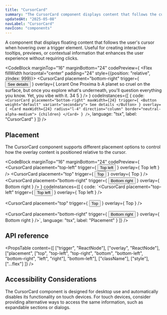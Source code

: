 ```yaml
---
title: "CursorCard"
summary: "The CursorCard component displays content that follows the cursor when hovering over a trigger element."
updatedAt: "2025-05-08"
navLabel: "CursorCard"
navIcon: "components"
---
```


A component that displays floating content that follows the user's cursor when hovering over a trigger element. Useful for creating interactive tooltips, previews, or contextual information that enhances the user experience without requiring clicks.

<CodeBlock
  marginTop="16"
  marginBottom="24"
  codePreview={
    <Flex fillWidth horizontal="center" padding="24" style={{position: "relative", zIndex: 999}}>
      <CursorCard
        placement="bottom-right"
        trigger={
          <Button weight="default" variant="secondary">
            See details
          </Button>
        }
        overlay={
          <Card maxWidth={24} radius="l-4" direction="column" border="neutral-alpha-medium">
            <Row fillWidth paddingX="20" paddingY="12" gap="8" vertical="center">
              <Avatar size="xs" src="/images/avatar.jpg"/>
              <Text variant="label-default-s">Lorant One</Text>
            </Row>
            <SmartImage
              border="neutral-alpha-weak"
              sizes="400px"
              fillWidth
              aspectRatio="4 / 3"
              radius="l"
              alt="Proxima b"
              src="/images/docs/once-ui/vibe-coding-light.jpg"
            />
            <Column fillWidth paddingX="20" paddingY="24" gap="8">
              <Text variant="body-default-xl">Proxima b</Text>
              <Text onBackground="neutral-weak" variant="body-default-s">
                A planet so cruel on the surface, but once you explore what's underneath, you'll question
                everything you know. Yet, you vibe with it.
              </Text>
            </Column>
            <Line background="neutral-alpha-medium" />
            <Row
              paddingX="20"
              paddingY="12"
              gap="8"
              vertical="center"
              textVariant="label-default-s"
              onBackground="neutral-medium"
            >
              <Icon name="like" size="s" onBackground="neutral-strong" />
              34
              <Icon
                name="chat"
                size="s"
                onBackground="neutral-strong"
                marginLeft="24"
              />
              5
            </Row>
          </Card>
        }
      />
    </Flex>
  }
  codeInstances={[
    {
      code:
`<CursorCard
    placement="bottom-right"
    maxWidth={24}
    trigger={
      <Button weight="default" variant="secondary">
        See details
      </Button>
    }
    overlay={
      <Card maxWidth={24} radius="l-4" direction="column" border="neutral-alpha-medium">
        {children}
      </Card>
    }
/>`,
      language: "tsx",
      label: "CursorCard"
    }
  ]}
/>

## Placement

The CursorCard component supports different placement options to control how the overlay content is positioned relative to the cursor.

<CodeBlock
  marginTop="16"
  marginBottom="24"
  codePreview={
    <Row fillWidth gap="16" wrap horizontal="center" textVariant="label-default-s">
      <CursorCard
        placement="top-left"
        trigger={
          <Button variant="secondary">
            Top left
          </Button>
        }
        overlay={
          <Row padding="16" radius="m" background="page" border="neutral-alpha-medium">
            Top left
          </Row>
        }
      />
      <CursorCard
        placement="top"
        trigger={
          <Button variant="secondary">
            Top
          </Button>
        }
        overlay={
          <Row padding="16" radius="m" background="surface" border="neutral-alpha-medium">
            Top
          </Row>
        }
      />
      <CursorCard
        placement="bottom-right"
        trigger={
          <Button variant="secondary">
            Bottom right
          </Button>
        }
        overlay={
          <Row padding="16" radius="m" background="surface" border="neutral-alpha-medium">
            Bottom right
          </Row>
        }
      />
    </Row>
  }
  codeInstances={[
    {
      code:
`<CursorCard
    placement="top-left"
    trigger={
      <Button variant="secondary">
        Top left
      </Button>
    }
    overlay={
      <Row>
        Top left
      </Row>
    }
  />

  <CursorCard
    placement="top"
    trigger={
      <Button variant="secondary">
        Top
      </Button>
    }
    overlay={
      <Row>
        Top
      </Row>
    }
  />

  <CursorCard
    placement="bottom-right"
    trigger={
      <Button variant="secondary">
        Bottom right
      </Button>
    }
    overlay={
      <Row>
        Bottom right
      </Row>
    }
  />`,
      language: "tsx",
      label: "Placement"
    }
  ]}
/>

## API reference

<PropsTable
  content={[
    ["trigger", "ReactNode"],
    ["overlay", "ReactNode"],
    ["placement", ["top", "top-left", "top-right", "bottom", "bottom-left", "bottom-right", "left", "right"], "bottom-left"],
    ["className"],
    ["style"],
    ["...flex"]
  ]}
/>

## Accessibility Considerations

The CursorCard component is designed for desktop use and automatically disables its functionality on touch devices. For touch devices, consider providing alternative ways to access the same information, such as expandable sections or dialogs.